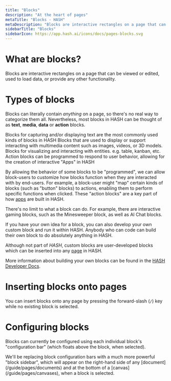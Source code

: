 ```yaml
---
title: "Blocks"
description: "At the heart of pages"
metaTitle: "Blocks - HASH"
metaDescription: "Blocks are interactive rectangles on a page that can be viewed or edited, load data, or provide any other functionality"
sidebarTitle: "Blocks"
sidebarIcon: https://app.hash.ai/icons/docs/pages-blocks.svg
---
```


# What are blocks?<a id="#overview" />

Blocks are interactive rectangles on a page that can be viewed or edited, used to load data, or provide any other functionality.

# Types of blocks<a id="#types" />

Blocks can literally contain _anything_ on a page, so there's no real way to categorize them all. Nevertheless, most blocks in HASH can be thought of as **text**, **media**, **data** or **action** blocks.

<Toggle title="Text blocks">

<a id="#text" />
Blocks for capturing and/or displaying text are the most commonly used kinds of blocks
in HASH

</Toggle>

<Toggle title="Media blocks">

<a id="#media" />
Blocks that are used to display or support interacting with multimedia content such
as images, videos, or 3D models.

</Toggle>

<Toggle title="Data blocks">

<a id="#data" />
Blocks for visualizing and interacting with entities. e.g. table, kanban, etc.

</Toggle>

<Toggle title="Action blocks">

<a id="#action" />
Action blocks can be programmed to respond to user behavior, allowing for the creation
of interactive "Apps" in HASH

By allowing the behavior of some blocks to be "programmed", we can allow block-users to customize how blocks function when they are interacted with by end-users. For example, a block-user might "map" certain kinds of blocks (such as "button" blocks) to actions, enabling them to perform specific functions when clicked. These "action blocks" are a key part of how [apps](/guide/apps) are built in HASH.

</Toggle>

<Toggle title="Custom blocks">

<a id="#custom" />
There's no limit to what a block can do. For example, there are interactive gaming
blocks, such as the Minesweeper block, as well as AI Chat blocks.

If you have your own idea for a block, you can also develop your own custom block and run it within HASH. Anybody who can code can build their own block to do absolutely anything in HASH.

Although not part of _HASH_, custom blocks are user-developed blocks which can be inserted into any [page](/guide/pages) in HASH.

More information about building your own blocks can be found in the [HASH Developer Docs](https://hash.dev/docs/blocks).

</Toggle>

# Inserting blocks onto pages

You can insert blocks onto any page by pressing the forward-slash (`/`) key while no existing block is selected.

# Configuring blocks<a id="#configure" />

Blocks can currently be configured using each individual block's "configuration bar" (which floats above the block, when selected).

<Callout style="information" type="coming-soon">
  We'll be replacing block configuration bars with a much more powerful "block
  sidebar", which will appear on the right-hand side of any
  [document](/guide/pages/documents) and at the bottom of a
  [canvas](/guide/pages/canvases), when a block is selected.
</Callout>
